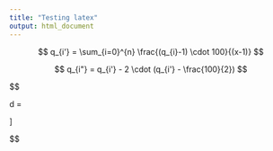 ```yaml
---
title: "Testing latex"
output: html_document
---
```


$$ q_{i'} = \sum_{i=0}^{n} \frac{(q_{i}-1) \cdot 100}{(x-1)} $$

$$ q_{i"} = q_{i'} - 2 \cdot (q_{i'} - \frac{100}{2}) $$

\usepackage{amsmath}

$$

d = 
 \begin{cases} 
      0, & q_{i"} = q_{i'} \\
      1, & q_{i"} = q_{i'} - 2 \cdot (q_{i'} - \frac{100}{2}) 
   \end{cases}
\]

$$